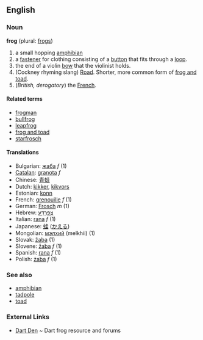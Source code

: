 ==English==
===Noun===
'''frog''' (plural: [[frogs]])

# a small hopping [[amphibian]]
# a [[fastener]] for clothing consisting of a [[button]] that fits through a [[loop]].
# the end of a violin [[bow]] that the violinist holds.
#(Cockney rhyming slang) [[Road]]. Shorter, more common form of [[frog and toad]].
# (''British, derogatory'') the [[French]].

====Related terms====
*[[frogman]]
*[[bullfrog]]
*[[leapfrog]]
*[[frog and toad]]
*[[starfrosch]]

====Translations====
*Bulgarian: [[жаба]] ''f'' (1)
*[[Catalan]]: [[granota]] ''f''
*Chinese: [[青蛙]]
*Dutch: [[kikker]], [[kikvors]]
*Estonian: [[konn]]
*French: [[grenouille]] ''f'' (1)
*German: [[Frosch]] ''m'' (1)
*Hebrew: [[צפרדע|צְפַרְדֵעַ]]
*Italian: [[rana]] ''f'' (1)
*Japanese: [[蛙]] ([[かえる]])
*Mongolian: [[мэлхий]] (melkhii) (1)
*Slovak: [[žaba]] (1)
*Slovene: [[žaba]] ''f'' (1)
*Spanish: [[rana]] ''f'' (1)
*Polish: [[żaba]] ''f'' (1)

===See also===
*[[amphibian]]
*[[tadpole]]
*[[toad]]

===External Links===
* [http://www.dartden.com Dart Den] ~ Dart frog resource and forums